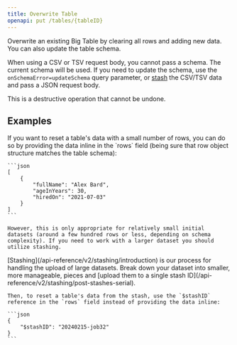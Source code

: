 ```yaml
---
title: Overwrite Table
openapi: put /tables/{tableID}
---
```


Overwrite an existing Big Table by clearing all rows and adding new data. You can also update the table schema.

When using a CSV or TSV request body, you cannot pass a schema. The current schema will be used. If you need to update the schema, use the `onSchemaError=updateSchema` query parameter, or [stash](/api-reference/v2/stashing/introduction) the CSV/TSV data and pass a JSON request body.

<Warning>
This is a destructive operation that cannot be undone.
</Warning>

## Examples

<AccordionGroup>
  <Accordion title="Overwrite Table w/ Row Data">
    If you want to reset a table's data with a small number of rows, you can do so by providing the data inline in the `rows` field (being sure that row object structure matches the table schema):

    ```json
    [
        {
            "fullName": "Alex Bard",
            "ageInYears": 30,
            "hiredOn": "2021-07-03"
        }
    ]
    ```

    However, this is only appropriate for relatively small initial datasets (around a few hundred rows or less, depending on schema complexity). If you need to work with a larger dataset you should utilize stashing.
  </Accordion>

  <Accordion title="Overwrite Table from Stash">
    [Stashing](/api-reference/v2/stashing/introduction) is our process for handling the upload of large datasets. Break down your dataset into smaller, more manageable, pieces and [upload them to a single stash ID](/api-reference/v2/stashing/post-stashes-serial). 

    Then, to reset a table's data from the stash, use the `$stashID` reference in the `rows` field instead of providing the data inline:

    ```json
    {
        "$stashID": "20240215-job32"
    }
    ```
  </Accordion>
</AccordionGroup>